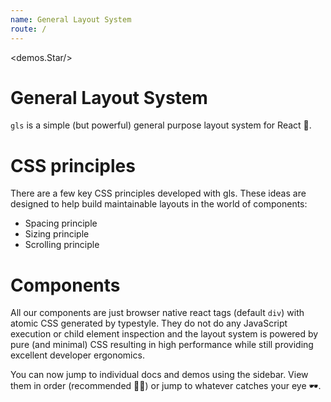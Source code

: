 ```yaml
---
name: General Layout System
route: /
---
```



<demos.Star/>

# General Layout System
`gls` is a simple (but powerful) general purpose layout system for React 🌹. 

# CSS principles
There are a few key CSS principles developed with gls. These ideas are designed to help build maintainable layouts in the world of components:

* Spacing principle
* Sizing principle
* Scrolling principle

# Components
All our components are just browser native react tags (default `div`) with atomic CSS generated by typestyle. They do not do any JavaScript execution or child element inspection and the layout system is powered by pure (and minimal) CSS resulting in high performance while still providing excellent developer ergonomics.

You can now jump to individual docs and demos using the sidebar. View them in order (recommended 👍🏻) or jump to whatever catches your eye 🕶.
